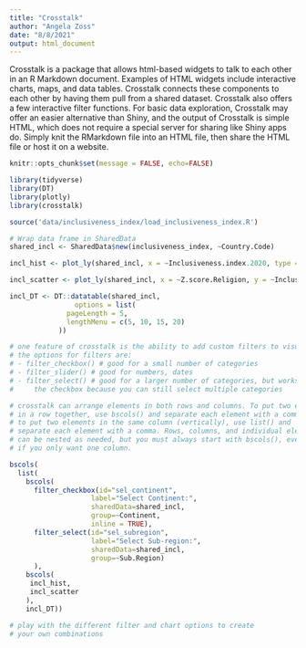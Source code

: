 ```yaml
---
title: "Crosstalk"
author: "Angela Zoss"
date: "8/8/2021"
output: html_document
---
```


Crosstalk is a package that allows html-based widgets to talk to each other in an R Markdown document. Examples of HTML widgets include interactive charts, maps, and data tables. Crosstalk connects these components to each other by having them pull from a shared dataset. Crosstalk also offers a few interactive filter functions. For basic data exploration, Crosstalk may offer an easier alternative than Shiny, and the output of Crosstalk is simple HTML, which does not require a special server for sharing like Shiny apps do. Simply knit the RMarkdown file into an HTML file, then share the HTML file or host it on a website.

```r
knitr::opts_chunk$set(message = FALSE, echo=FALSE)
```

```r

library(tidyverse)
library(DT)
library(plotly)
library(crosstalk)

```

```r

source('data/inclusiveness_index/load_inclusiveness_index.R')

# Wrap data frame in SharedData
shared_incl <- SharedData$new(inclusiveness_index, ~Country.Code)

```

```r

incl_hist <- plot_ly(shared_incl, x = ~Inclusiveness.index.2020, type = 'histogram')

incl_scatter <- plot_ly(shared_incl, x = ~Z.score.Religion, y = ~Inclusiveness.index.2020, color = ~Continent)

incl_DT <- DT::datatable(shared_incl, 
                options = list(
              pageLength = 5,
              lengthMenu = c(5, 10, 15, 20)
            ))

```

```r

# one feature of crosstalk is the ability to add custom filters to visualizations.
# the options for filters are: 
# - filter_checkbox() # good for a small number of categories
# - filter_slider() # good for numbers, dates
# - filter_select() # good for a larger number of categories, but works like
#     the checkbox because you can still select multiple categories

# crosstalk can arrange elements in both rows and columns. To put two elements
# in a row together, use bscols() and separate each element with a comma.
# to put two elements in the same column (vertically), use list() and
# separate each element with a comma. Rows, columns, and individual elements
# can be nested as needed, but you must always start with bscols(), even
# if you only want one column.

bscols(
  list(
    bscols(
      filter_checkbox(id="sel_continent",
                    label="Select Continent:",
                    sharedData=shared_incl,
                    group=~Continent,
                    inline = TRUE),
      filter_select(id="sel_subregion",
                    label="Select Sub-region:",
                    sharedData=shared_incl,
                    group=~Sub.Region)
      ),
    bscols(
     incl_hist,
     incl_scatter
    ),
    incl_DT))

# play with the different filter and chart options to create 
# your own combinations

```

